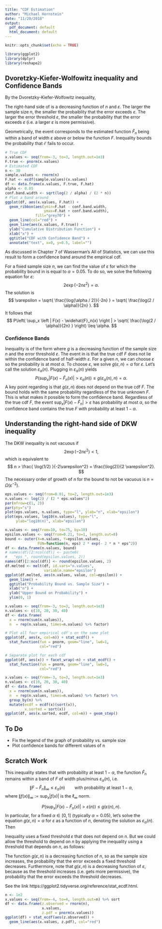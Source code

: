 ```yaml
---
title: "CDF Estimation"
author: "Michael Hornstein"
date: "11/20/2018"
output:
  pdf_document: default
  html_document: default
---
```


```r
knitr::opts_chunk$set(echo = TRUE)

library(ggplot2)
library(dplyr)
library(reshape2)
```

 

## Dvoretzky-Kiefer-Wolfowitz inequality and Confidence Bands

By the Dvoretzky-Kiefer-Wolfowitz inequality, 
\begin{equation} \label{DKW}
P\left( \sup_x \left | F(x) - \widehat{F}_n(x) \right | > \varepsilon \right) \leq 2 \exp( - 2n \varepsilon^2).
\end{equation}


The right-hand side of \eqref{DKW} is a decreasing function of $n$ and $\varepsilon$.  The larger the sample size $n$, the smaller the probaiblity that the error exceeds $\varepsilon$.  The larger the error threshold $\varepsilon$, the smaller the probability that the error exceeds $\varepsilon$ (i.e. a larger $\varepsilon$ is more permissive).  

Geometrically, the event 
\begin{equation} \label{supError}
\mathcal{E} := \left\{ \sup_x \left| F(x) - \widehat{F}_n(x) \right| \leq \varepsilon \right\}
\end{equation}
corresponds to the estimated function $\widehat{F}_n$ being within a band of width $\varepsilon$ above or below the function $F$.  Inequality \eqref{DKW} bounds the probability that $\mathcal{E}$ fails to occur.

```r
# True CDF 
x.values <- seq(from=-3, to=3, length.out=1e3)
F.true <- pnorm(x.values)
# Estimated CDF 
n <- 30
sample.values <- rnorm(n)
F.hat <- ecdf(sample.values)(x.values)
df <- data.frame(x.values, F.true, F.hat)
alpha <- 0.05 
conf.band.width <- sqrt(log(2 / alpha) / (2 * n))
# Plot a band around 
ggplot(df, aes(x.values, F.hat)) + 
  geom_ribbon(aes(ymin=F.hat - conf.band.width, 
                  ymax=F.hat + conf.band.width), 
              fill="grey70") + 
  geom_line(col="red") + 
  geom_line(aes(x.values, F.true)) + 
  ylab("Cumulative Distribution Function") + 
  xlab("x") + 
  ggtitle("CDF with Confidence Band") + 
  annotate("text", x=0, y=0.5, label="")
```


As discussed in Chapter 7 of Wasserman's All of Statistics, we can use this result to form a confidence band around the empirical cdf.

For a fixed sample size $n$, we can find the value of $\varepsilon$ for which the probability bound in \eqref{DKW} is equal to $\alpha = 0.05$.  To do so, we solve the following equation for $\varepsilon$: 
$$
2\exp( - 2n \varepsilon^2) = \alpha.
$$
The solution is 
$$
\varepsilon = \sqrt{ \frac{\log(\alpha / 2)}{-2n} } = \sqrt{ \frac{\log(2 / \alpha)}{2n} }.
$$
It follows that 
$$
P\left( \sup_x \left | F(x) - \widehat{F}_n(x) \right | > \sqrt{ \frac{\log(2 / \alpha)}{2n} } \right) \leq \alpha.
$$

### Confidence Bands 

Inequality \eqref{DKW} is of the form 
\begin{equation} \label{confBandBound}
  P\left( \sup_x \left| F(x) - \widehat{F}_n(x) \right| > \varepsilon \right) \leq g(\varepsilon, n),
\end{equation}
where $g$ is a decreasing function of the sample size $n$ and the error threshold $\varepsilon$.  The event in \eqref{confBandBound} is that the true cdf $F$ does not lie within the confidence band of half-width $\varepsilon$.  For a given $n$, we can choose $\varepsilon$ so the probability is at most $\alpha$.  To choose $\varepsilon$, we solve $g(\varepsilon, n) = \alpha$ for $\varepsilon$.  Let's call the solution $\varepsilon_\alpha(n)$.  Plugging in $\varepsilon_\alpha(n)$ yields
$$
P\left( \sup_x \left| F(x) - \widehat{F}_n(x) \right| > \varepsilon_\alpha(n) \right) \leq g( \varepsilon_\alpha(n), n) = \alpha.
$$
A key point regarding \eqref{confBandBound} is that $g(\varepsilon, n)$ does not depend on the true cdf $F$.  The bound holds with the same probability regardless of the true unknown $F$.  This is what makes it possible to form the confidence band.  Regardless of the true cdf $F$, the event $\sup_x \left| F(x) - \widehat{F}_n \right| > \varepsilon$ has probability at most $\alpha$, so the confidence band contains the true $F$ with probability at least $1 - \alpha$.  

## Understanding the right-hand side of DKW inequality
The DKW inequality is not vacuous if 
$$
2 \exp(-2n \varepsilon^2) < 1,
$$ 
which is equivalent to 
$$ 
n > \frac{ \log(1/2) }{-2\varepsilon^2} = \frac{\log(2)}{2 \varepsilon^2}.
$$ 
The necessary order of growth of $n$ for the bound to not be vacuous is $n = \Omega(\varepsilon^{-2})$.  
```r
eps.values <- seq(from=0.01, to=2, length.out=1e3)
n.values <- log(2) / (2 * eps.values^2)
par(mfrow=c(1, 2))
par(pty="s")
plot(eps.values, n.values, type="l", ylab="n", xlab="epsilon")
plot(eps.values, log10(n.values), type="l", 
     ylab="log10(n)", xlab="epsilon")
```

```r
n.values <- seq(from=10, to=75, by=10)
epsilon.values <- seq(from=0.21, to=1, length.out=8)
bound <- outer(X=n.values, Y=epsilon.values, 
               FUN=function(n, eps) 2 * exp(- 2 * n * eps^2))
df <- data.frame(n.values, bound)
# names(df)[2:ncol(df)] <- paste0(
#   "eps_", round(epsilon.values, 2))
names(df)[2:ncol(df)] <- round(epsilon.values, 2)
df.melted <- melt(df, id.vars="n.values", 
                  variable.name="epsilon")
ggplot(df.melted, aes(n.values, value, col=epsilon)) +
  geom_line() + 
  ggtitle("Probability Bound vs. Sample Size") + 
  xlab("n") + 
  ylab("Upper Bound on Probability") + 
  ylim(0, 1)
```


```r
x.values <- seq(from=-3, to=3, length.out=1e3)
n.values <- c(10, 20, 30, 40)
df <- data.frame(
  x = rnorm(sum(n.values)),
  n  = rep(n.values, times=n.values) %>% factor)

# Plot all four empirical cdf's on the same plot
ggplot(df, aes(x, col=n)) + stat_ecdf() + 
  stat_function(fun = pnorm, geom="line", lwd=1, 
                col="red") 

# Separate plot for each cdf
ggplot(df, aes(x)) + facet_wrap(~n) + stat_ecdf() + 
  stat_function(fun = pnorm, geom="line", lwd=1, 
                col="red") 

x.values <- seq(from=-3, to=3, length.out=1e3)
n.values <- c(10, 20, 30, 40)
df <- data.frame(
  x = rnorm(sum(n.values)),
  n  = rep(n.values, times=n.values) %>% factor) %>% 
  group_by(n) %>% 
  mutate(ecdf = ecdf(x)(sort(x)), 
         x.sorted = sort(x))
ggplot(df, aes(x.sorted, ecdf, col=n)) + geom_step()
```


## To Do 

* Fix the legend of the graph of probability vs. sample size 
* Plot confidence bands for different values of n

## Scratch Work 

This inequality states that with probability at least $1 - \alpha$, the function $\widehat{F}_n$ remains within a band of $F$ of width plus/minus $\varepsilon_\alpha(n)$, i.e. 
$$ 
  \lVert F - \widehat{F}_n \rVert_\infty \leq \varepsilon_\alpha(n) \qquad \text{with probability at least $1 - \alpha$},
$$ 
where $\lVert f(x) \rVert_\infty := \sup_x |f(x)|$ is the $\ell_\infty$ norm.  

$$
P\left( \sup_x \left| F(x) - \widehat{F}_n(x) \right| > \varepsilon(n) \right) \leq g( \varepsilon(n), n).
$$
In particular, for a fixed $\alpha \in [0, 1]$ (typically $\alpha = 0.05$), let's solve the equation $g(\varepsilon, n) = \alpha$ for $\varepsilon$ as a function of $n$, denoting the solution as $\varepsilon_\alpha(n)$.  Then 

Inequality \eqref{confBandBound} uses a fixed threshold $\varepsilon$ that does not depend on $n$.  But we could allow the threshold to depend on $n$ by applying the inequality using a threshold that depends on $n$, as follows: 

The function $g(\varepsilon, n)$ is a decreasing function of $n$, so as the sample size increases, the probability that the error exceeds a fixed threshold decreases.  Furthermore, note that $g(\varepsilon, n)$ is a decreasing function of $\varepsilon$, because as the threshold increases (i.e. gets more permissive), the probability that the error exceeds the threshold decreases.

See the link https://ggplot2.tidyverse.org/reference/stat_ecdf.html.

```r
n <- 1e2
x.values <- seq(from=-4, to=4, length.out=n) %>% sort
df <- data.frame(z.observed = rnorm(n), 
                 x.values, 
                 z.pdf = pnorm(x.values))
ggplot(df) + stat_ecdf(aes(z.observed)) + 
  geom_line(aes(x.values, z.pdf), col="red")
```





